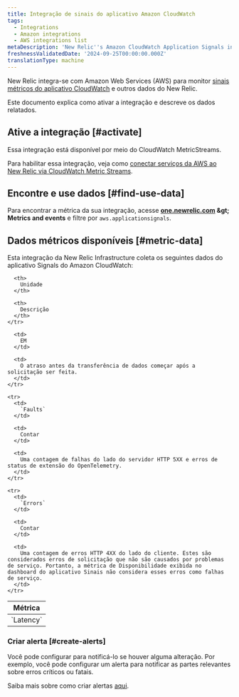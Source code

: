 ```yaml
---
title: Integração de sinais do aplicativo Amazon CloudWatch
tags:
  - Integrations
  - Amazon integrations
  - AWS integrations list
metaDescription: 'New Relic''s Amazon CloudWatch Application Signals integration: what data it reports and how to enable it.'
freshnessValidatedDate: '2024-09-25T00:00:00.000Z'
translationType: machine
---
```


New Relic integra-se com Amazon Web Services (AWS) para monitor [sinais métricos do aplicativo CloudWatch](https://docs.aws.amazon.com/AmazonCloudWatch/latest/monitoring/CloudWatch-Agent-Application_Signals.html) e outros dados do New Relic.

Este documento explica como ativar a integração e descreve os dados relatados.

## Ative a integração [#activate]

Essa integração está disponível por meio do CloudWatch MetricStreams.

Para habilitar essa integração, veja como [conectar serviços da AWS ao New Relic via CloudWatch Metric Streams](/docs/infrastructure/amazon-integrations/connect/aws-metric-stream-setup/).

## Encontre e use dados [#find-use-data]

Para encontrar a métrica da sua integração, acesse <DNT>**[one.newrelic.com](https://one.newrelic.com/all-capabilities) &amp;gt; Metrics and events**</DNT> e filtre por `aws.applicationsignals`.

## Dados métricos disponíveis [#metric-data]

Esta integração da New Relic Infrastructure coleta os seguintes dados do aplicativo Signals do Amazon CloudWatch:

<table>
  <thead>
    <tr>
      <th style={{ width: "220px" }}>
        Métrica
      </th>

      <th>
        Unidade
      </th>

      <th>
        Descrição
      </th>
    </tr>
  </thead>

  <tbody>
    <tr>
      <td>
        `Latency`
      </td>

      <td>
        EM
      </td>

      <td>
        O atraso antes da transferência de dados começar após a solicitação ser feita.
      </td>
    </tr>

    <tr>
      <td>
        `Faults`
      </td>

      <td>
        Contar
      </td>

      <td>
        Uma contagem de falhas do lado do servidor HTTP 5XX e erros de status de extensão do OpenTelemetry.
      </td>
    </tr>

    <tr>
      <td>
        `Errors`
      </td>

      <td>
        Contar
      </td>

      <td>
        Uma contagem de erros HTTP 4XX do lado do cliente. Estes são considerados erros de solicitação que não são causados por problemas de serviço. Portanto, a métrica de Disponibilidade exibida no dashboard do aplicativo Sinais não considera esses erros como falhas de serviço.
      </td>
    </tr>
  </tbody>
</table>

### Criar alerta [#create-alerts]

Você pode configurar <InlinePopover type="alerts" />para notificá-lo se houver alguma alteração. Por exemplo, você pode configurar um alerta para notificar as partes relevantes sobre erros críticos ou fatais.

Saiba mais sobre como criar alertas [aqui](/docs/alerts-applied-intelligence/new-relic-alerts/learn-alerts/introduction-alerts/).